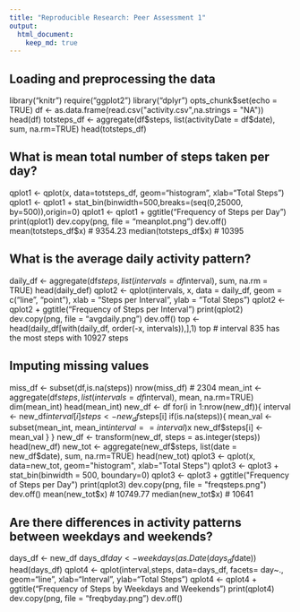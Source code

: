 ```yaml
---
title: "Reproducible Research: Peer Assessment 1"
output: 
  html_document:
    keep_md: true
---
```



## Loading and preprocessing the data
library("knitr")
require("ggplot2")
library("dplyr")
opts_chunk$set(echo = TRUE)
df <- as.data.frame(read.csv("activity.csv",na.strings = "NA"))
head(df)
totsteps_df <- aggregate(df$steps, list(activityDate = df$date), sum, na.rm=TRUE)
head(totsteps_df)

## What is mean total number of steps taken per day?
qplot1 <- qplot(x, data=totsteps_df, geom="histogram", xlab="Total Steps")
qplot1 <- qplot1 + stat_bin(binwidth=500,breaks=(seq(0,25000, by=500)),origin=0)
qplot1 <- qplot1 + ggtitle("Frequency of Steps per Day")
print(qplot1)
dev.copy(png, file = "meanplot.png")
dev.off()
mean(totsteps_df$x)
# 9354.23
median(totsteps_df$x)
# 10395

## What is the average daily activity pattern?
daily_df <- aggregate(df$steps, list(intervals = df$interval), sum, na.rm = TRUE)
head(daily_def)
qplot2 <- qplot(intervals, x, data = daily_df, geom = c("line", "point"), xlab = "Steps per Interval", ylab = "Total Steps")
qplot2 <- qplot2 + ggtitle("Frequency of Steps per Interval")
print(qplot2)
dev.copy(png, file = "avgdaily.png")
dev.off()
top <- head(daily_df[with(daily_df, order(-x, intervals)),],1)
top
# interval 835 has the most steps with 10927 steps

## Imputing missing values
miss_df <- subset(df,is.na(steps))
nrow(miss_df)
# 2304
mean_int <- aggregate(df$steps, list(intervals = df$interval), mean, na.rm=TRUE)
dim(mean_int)
head(mean_int)
new_df <- df
for(i in 1:nrow(new_df)){
  interval <- new_df$interval[i]
  steps <-  new_df$steps[i]
  if(is.na(steps)){
    mean_val <- subset(mean_int, mean_int$interval == interval)$x
    new_df$steps[i] <- mean_val
  }
}
new_df <- transform(new_df, steps = as.integer(steps))
head(new_df)
new_tot <- aggregate(new_df$steps, list(date = new_df$date), sum, na.rm=TRUE)
head(new_tot)
qplot3 <- qplot(x, data=new_tot, geom="histogram", xlab="Total Steps")
qplot3 <- qplot3 + stat_bin(binwidth = 500, boundary=0)
qplot3 <- qplot3 + ggtitle("Frequency of Steps per Day")
print(qplot3)
dev.copy(png, file = "freqsteps.png")
dev.off()
mean(new_tot$x)
# 10749.77
median(new_tot$x)
# 10641

## Are there differences in activity patterns between weekdays and weekends?
days_df <- new_df
days_df$day <- weekdays(as.Date(days_df$date))
head(days_df)
qplot4 <- qplot(interval,steps, data=days_df, facets= day~., geom="line", xlab="Interval", ylab="Total Steps")
qplot4 <- qplot4 + ggtitle("Frequency of Steps by Weekdays and Weekends")
print(qplot4)
dev.copy(png, file = "freqbyday.png")
dev.off()
